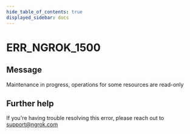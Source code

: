 ```yaml
---
hide_table_of_contents: true
displayed_sidebar: docs
---
```



# ERR_NGROK_1500

## Message

Maintenance in progress, operations for some resources are read-only

<ErrorDetails error="err_ngrok_1500" />

## Further help

If you're having trouble resolving this error, please reach out to [support@ngrok.com](mailto:support@ngrok.com?subject=Help%20with%20ERR_NGROK_1500)
